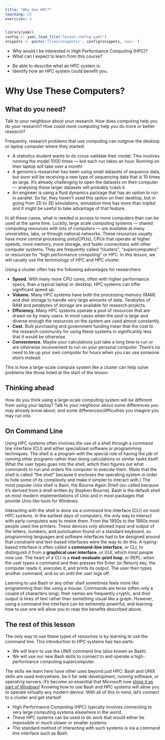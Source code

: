 ```yaml
---
title: "Why Use HPC?"
teaching: 25
exercises: 5
---
```


```r
library(yaml)
config <- yaml.load_file("lesson_config.yaml")
snippets <- paste('files/snippets/', config$snippets, sep='')
```

:::::: questions
  - Why would I be interested in High Performance Computing (HPC)?
  - What can I expect to learn from this course?
::::::

:::::: objectives
  - Be able to describe what an HPC system is.
  - Identify how an HPC system could benefit you.
::::::

# Why Use These Computers?

::: challenge
## What do you need?

Talk to your neighbour about your research. How does computing help you do
your research? How could more computing help you do more or better research?
:::

Frequently, research problems that use computing can outgrow the desktop or
laptop computer where they started:

* A statistics student wants to do cross-validate their model. This involves
  running the model 1000 times &mdash; but each run takes an hour. Running on
  their laptop will take over a month!
* A genomics researcher has been using small datasets of sequence data, but
  soon will be receiving a new type of sequencing data that is 10 times as
  large. It's already challenging to open the datasets on their computer &mdash;
  analysing these larger datasets will probably crash it.
* An engineer is using a fluid dynamics package that has an option to run in
  parallel. So far, they haven't used this option on their desktop, but in
  going from 2D to 3D simulations, simulation time has more than tripled and it
  might be useful to take advantage of that feature.

In all these cases, what is needed is access to more computers than can be used
at the same time. Luckily, large scale computing systems &mdash; shared
computing resources with lots of computers &mdash; are available at many
universities, labs, or through national networks. These resources usually have
more central processing units(CPUs), CPUs that operate at higher speeds, more
memory, more storage, and faster connections with other computer systems. They
are frequently called "clusters", "supercomputers" or resources for "high
performance computing" or HPC. In this lesson, we will usually use the
terminology of HPC and HPC cluster.

Using a cluster often has the following advantages for researchers:

* **Speed.** With many more CPU cores, often with higher performance specs,
  than a typical laptop or desktop, HPC systems can offer significant speed up.
* **Volume.** Many HPC systems have both the processing memory (RAM) and disk
  storage to handle very large amounts of data. Terabytes of RAM and petabytes
  of storage are available for research projects.
* **Efficiency.** Many HPC systems operate a pool of resources that are drawn
  on by many users. In most cases when the pool is large and diverse enough the
  resources on the system are used almost constantly.
* **Cost.** Bulk purchasing and government funding mean that the cost to the
  research community for using these systems in significantly less that it
  would be otherwise.
* **Convenience.** Maybe your calculations just take a long time to run or are
  otherwise inconvenient to run on your personal computer. There's no need to
  tie up your own computer for hours when you can use someone else's instead.

This is how a large-scale compute system like a cluster can help solve problems
like those listed at the start of the lesson.

::: challenge
## Thinking ahead

How do you think using a large-scale computing system will be different from
using your laptop? Talk to your neighbour about some differences you may
already know about, and some differences/difficulties you imagine you may run
into.
:::

## On Command Line

Using HPC systems often involves the use of a shell through a command line
interface (CLI) and either specialized software or programming techniques. The
shell is a program with the special role of having the job of running other
programs rather than doing calculations or similar tasks itself. What the user
types goes into the shell, which then figures out what commands to run and
orders the computer to execute them. (Note that the shell is called "the shell"
because it encloses the operating system in order to hide some of its
complexity and make it simpler to interact with.) The most popular Unix shell
is Bash, the Bourne Again SHell (so-called because it's derived from a shell
written by Stephen Bourne). Bash is the default shell on most modern
implementations of Unix and in most packages that provide Unix-like tools for
Windows.

Interacting with the shell is done via a command line interface (CLI) on most
HPC systems. In the earliest days of computers, the only way to interact with
early computers was to rewire them. From the 1950s to the 1980s most people
used line printers. These devices only allowed input and output of the letters,
numbers, and punctuation found on a standard keyboard, so programming languages
and software interfaces had to be designed around that constraint and
text-based interfaces were the way to do this. A typing-based interface is
often called a **command-line interface**, or CLI, to distinguish it from a
**graphical user interface**, or GUI, which most people now use. The heart of a
CLI is a **read-evaluate-print loop**, or REPL: when the user types a command
and then presses the Enter (or Return) key, the computer reads it, executes it,
and prints its output. The user then types another command, and so on until the
user logs off.

Learning to use Bash or any other shell sometimes feels more like programming
than like using a mouse. Commands are terse (often only a couple of characters
long), their names are frequently cryptic, and their output is lines of text
rather than something visual like a graph. However, using a command line
interface can be extremely powerful, and learning how to use one will allow you
to reap the benefits described above.

## The rest of this lesson

The only way to use these types of resources is by learning to use the command
line. This introduction to HPC systems has two parts:

* We will learn to use the UNIX command line (also known as Bash).
* We will use our new Bash skills to connect to and operate a high-performance
  computing supercomputer.

The skills we learn here have other uses beyond just HPC: Bash and UNIX skills
are used everywhere, be it for web development, running software, or operating
servers. It's become so essential that Microsoft now [ships it as part of
Windows](https://www.microsoft.com/en-us/store/p/ubuntu/9nblggh4msv6)! Knowing
how to use Bash and HPC systems will allow you to operate virtually any modern
device. With all of this in mind, let's connect to a cluster and get started!


:::::: keypoints

  - High Performance Computing (HPC) typically involves connecting to very large
    computing systems elsewhere in the world.
  - These HPC systems can be used to do work that would either be impossible or
    much slower or smaller systems.
  - The standard method of interacting with such systems is via a command line
    interface such as Bash.
::::::
